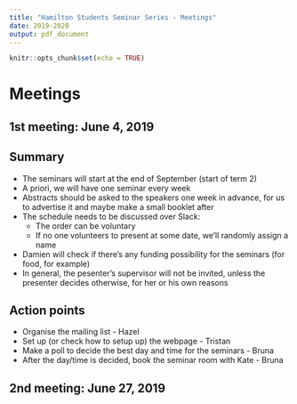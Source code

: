 ```yaml
---
title: "Hamilton Students Seminar Series - Meetings"
date: 2019-2020
output: pdf_document
---
```


```r
knitr::opts_chunk$set(echo = TRUE)
```


# Meetings

## 1st meeting: June 4, 2019

## Summary

- The seminars will start at the end of September (start of term 2)
- A priori, we will have one seminar every week
- Abstracts should be asked to the speakers one week in advance, for us to advertise it and maybe make a small booklet after
- The schedule needs to be discussed over Slack:
  - The order can be voluntary
  - If no one volunteers to present at some date, we'll randomly assign a name
- Damien will check if there's any funding possibility for the seminars (for food, for example)
- In general, the pesenter's supervisor will not be invited, unless the presenter decides otherwise, for her or his own reasons 


## Action points

- Organise the mailing list - Hazel
- Set up (or check how to setup up) the webpage - Tristan
- Make a poll to decide the best day and time for the seminars - Bruna 
- After the day/time is decided, book the seminar room with Kate - Bruna 


## 2nd meeting: June 27, 2019